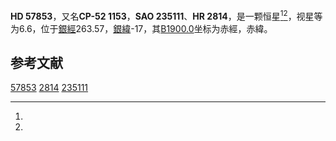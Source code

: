 {{Starbox begin
| name = HD 57853
}}
{{Starbox observe
| epoch = [[J2000.0|J2000.0]]
| constell = {{星座名待查}}<ref name=SIMBAD>{{cite web
 | url=http://simbad.u-strasbg.fr/simbad/sim-id?Ident=HR+2814
 | title =Pulsating variable Star
 | publisher=Centre de Données astronomiques de Strasbourg
 | work=SIMBAD
 | accessdate=2012-07-13}}</ref><ref name=DATA>{{cite web
 | url=http://vizier.u-strasbg.fr/viz-bin/VizieR-5?-out.add=.&-source=5050&-corr=PK=HR&-out.max=9999&HR=2814
 | title=VizieR Detailed Page
 | accessdate=2012-07-13
 | archive-date=2016-03-04
 | archive-url=https://web.archive.org/web/20160304233138/http://vizier.u-strasbg.fr/viz-bin/VizieR-5?-out.add=.&-source=5050&-corr=PK=HR&-out.max=9999&HR=2814
 | dead-url=no
 }}</ref>
| 星官 = 
| ra = {{RA|7|20|21.7}}<ref name=SIMBAD /><ref name=DATA />
| dec = {{DEC|-52|18|35}}<ref name=SIMBAD /><ref name=DATA />
| appmag_v = 6.6<ref name=SIMBAD /><ref name=DATA />
}}
{{Starbox character
| class = G0V:e<ref name=SIMBAD /><ref name=DATA />
| b-v = 0.59<ref name=SIMBAD /><ref name=DATA />
| u-b = 0.05<ref name=SIMBAD /><ref name=DATA />
| r-i = <ref name=SIMBAD /><ref name=DATA />
| variable = 
}}
{{Starbox astrometry
| radial_v = 0.05
| prop_mo_ra = 35
| parallax = 0.038
| p_error = 
}}
{{Starbox catalog
| names =CP-52 1153，[[SAO星表|SAO]] 235111，[[HD星表|HD]] 57853，[[HR星表|HR]] 2814}}
{{Starbox reference |Simbad=HR+2814}}
{{Starbox end}}

'''HD 57853'''，又名'''CP-52 1153'''，'''SAO 235111'''、'''HR 2814'''，是一颗恒星<ref name=SIMBAD /><ref name=DATA />，视星等为6.6，位于[[銀道座標系|銀經]]263.57，[[銀道座標系|銀緯]]-17，其[[B1900.0|B1900.0]]坐标为赤經{{RA|7|17|57}}，赤緯{{DEC|-52|-17|28}}。

== 参考文献 ==
{{reflist}}

{{star-stub}}

[[Category:HD和HDE天體|57853]]
[[Category:HR天體|2814]]
[[Category:SAO天體|235111]]